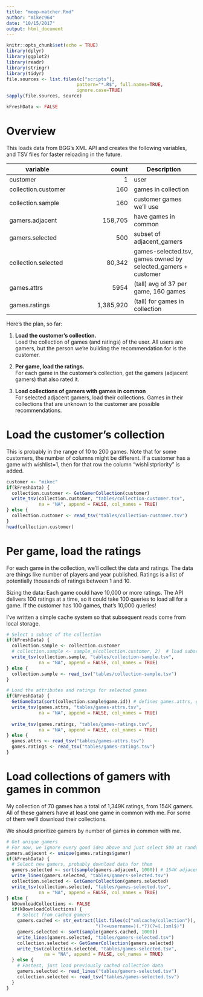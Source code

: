 ```yaml
---
title: "meep-matcher.Rmd"
author: "mikec964"
date: "10/15/2017"
output: html_document
---
```


```r
knitr::opts_chunk$set(echo = TRUE)
library(dplyr)
library(ggplot2)
library(readr)
library(stringr)
library(tidyr)
file.sources <- list.files(c("scripts"),
                          pattern="*.R$", full.names=TRUE,
                          ignore.case=TRUE)
sapply(file.sources, source)

kFreshData <- FALSE
```

# Overview
This loads data from BGG's XML API and creates the following variables,
and TSV files for faster reloading in the future.

| variable            | count     | Description
| --------            |----------:| -----------
| customer            | 1         | user
| collection.customer | 160       | games in collection
| collection.sample   | 160       | customer games we'll use
| gamers.adjacent     | 158,705   | have games in common
| gamers.selected     | 500       | subset of adjacent_gamers
| collection.selected | 80,342    | games-selected.tsv, games owned by selected_gamers + customer
| games.attrs         | 5954      | (tall) avg of 37 per game, 160 games
| games.ratings       | 1,385,920 | (tall) for games in collection


Here's the plan, so far:

1. **Load the customer's collection.**  
Load the collection of games (and ratings) of the user. All users are gamers,
but the person we're building the recommendation for is the customer.

2. **Per game, load the ratings.**  
For each game in the customer's collection, get the gamers (adjacent gamers)
that also rated it.

3. **Load collections of gamers with games in common**  
For selected adjacent gamers, load their collections. Games
in their collections that are unknown to the customer are possible
recommendations.

# Load the customer's collection
This is probably in the range of 10 to 200 games. 
Note that for some customers, the number of columns might be different.
If a customer has a game with wishlist=1, then for that row the column
"wishlistpriority" is added.

```r
customer <- "mikec"
if(kFreshData) {
  collection.customer <- GetGamerCollection(customer)
  write_tsv(collection.customer, "tables/collection-customer.tsv", 
            na = "NA", append = FALSE, col_names = TRUE)
} else {
  collection.customer <- read_tsv("tables/collection-customer.tsv")
}
head(collection.customer)
```


# Per game, load the ratings
For each game in the collection, we'll collect the data and ratings. The data
are things like number of players and year published. Ratings is a list of
potentially thousands of ratings between 1 and 10.

Sizing the data: Each game could have 10,000 or more ratings. The API delivers
100 ratings at a time, so it could take 100 queries to load all for a game. 
If the customer has 100 games, that's 10,000 queries!

I've written a simple cache system so that subsequent reads come from local
storage.

```r
# Select a subset of the collection
if(kFreshData) {
  collection.sample <- collection.customer
  # collection.sample <- sample_n(collection.customer, 2)  # load subset
  write_tsv(collection.sample, "tables/collection-sample.tsv", 
            na = "NA", append = FALSE, col_names = TRUE)
} else {
  collection.sample <- read_tsv("tables/collection-sample.tsv")
}
```

```r
# Load the attributes and ratings for selected games
if(kFreshData) {
  GetGameData(sort(collection.sample$game.id)) # defines games.attrs, games.ratings
  write_tsv(games.attrs, "tables/games-attrs.tsv",
            na = "NA", append = FALSE, col_names = TRUE)
  
  write_tsv(games.ratings, "tables/games-ratings.tsv",
            na = "NA", append = FALSE, col_names = TRUE)
} else {
  games.attrs <- read_tsv("tables/games-attrs.tsv")
  games.ratings <- read_tsv("tables/games-ratings.tsv")
}
```


# Load collections of gamers with games in common
My collection of 70 games has a total of 1,349K ratings, from 154K gamers.
All of these gamers have at least one game in common with me. For some of
them we'll download their collections.

We should prioritize gamers by number of games in common with me.

```r
# Get unique gamers
# For now, we ignore every good idea above and just select 500 at random
gamers.adjacent <- unique(games.ratings$gamer)
if(kFreshData) {
  # Select new gamers, probably download data for them
  gamers.selected <- sort(sample(gamers.adjacent, 1000)) # 154K adjacent, use only 500
  write_lines(gamers.selected, "tables/gamers-selected.tsv")
  collection.selected <- GetGamerCollection(gamers.selected)
  write_tsv(collection.selected, "tables/games-selected.tsv",
            na = "NA", append = FALSE, col_names = TRUE)
} else {
  kDownloadCollections <- FALSE
  if(kDownloadCollections) {
    # Select from cached gamers
    gamers.cached <- str_extract(list.files(c("xmlcache/collection")),
                                 "(?<=username=)(.*?)(?=[.]xml$)")
    gamers.selected <- sort(sample(gamers.cached, 1000))
    write_lines(gamers.selected, "tables/gamers-selected.tsv")
    collection.selected <- GetGamerCollection(gamers.selected)
    write_tsv(collection.selected, "tables/games-selected.tsv",
              na = "NA", append = FALSE, col_names = TRUE)
  } else {
    # Fastest, just load previously cached collection data
    gamers.selected <- read_lines("tables/gamers-selected.tsv")
    collection.selected <- read_tsv("tables/games-selected.tsv")
  }
}
```

